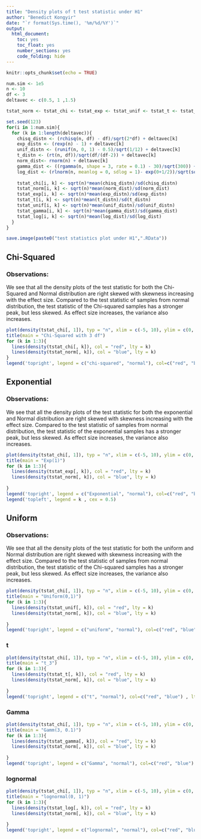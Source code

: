 ---
title: "Density plots of t test statistic under H1"
author: "Benedict Kongyir"
date: "`r format(Sys.time(), '%m/%d/%Y')`"
output: 
  html_document: 
    toc: yes
    toc_float: yes
    number_sections: yes
    code_folding: hide
---


```{r setup, include=FALSE}
knitr::opts_chunk$set(echo = TRUE)
```



```{r}
num.sim <- 1e5
n <- 10
df <- 3
deltavec <- c(0.5, 1 ,1.5)
```



```{r}
tstat_norm <- tstat_chi <- tstat_exp <- tstat_unif <- tstat_t <- tstat_gamma <- tstat_weibull <- tstat_log <- matrix(NA, nrow = num.sim, ncol = length(deltavec))
```


```{r}
set.seed(123)
for(i in 1:num.sim){
  for (k in 1:length(deltavec)){
    chisq_distn <- (rchisq(n, df) - df)/sqrt(2*df) + deltavec[k]
    exp_distn <- (rexp(n) - 1) + deltavec[k]
    unif_distn <- (runif(n, 0, 1) - 0.5)/sqrt(1/12) + deltavec[k]
    t_distn <- (rt(n, df))/sqrt(df/(df-2)) + deltavec[k]
    norm_dist<- rnorm(n) + deltavec[k]
    gamma_dist <- ((rgamma(n, shape = 3, rate = 0.1) - 30)/sqrt(300)) + deltavec[k]
    log_dist <- (rlnorm(n, meanlog = 0, sdlog = 1)- exp(0+1/2))/sqrt(sqrt((exp(1)-1)*exp(2*0 + 1))) + deltavec[k]
    
    tstat_chi[i, k] <- sqrt(n)*mean(chisq_distn)/sd(chisq_distn)
    tstat_norm[i, k] <- sqrt(n)*mean(norm_dist)/sd(norm_dist)
    tstat_exp[i, k] <- sqrt(n)*mean(exp_distn)/sd(exp_distn)
    tstat_t[i, k] <- sqrt(n)*mean(t_distn)/sd(t_distn)
    tstat_unif[i, k] <- sqrt(n)*mean(unif_distn)/sd(unif_distn)
    tstat_gamma[i, k] <- sqrt(n)*mean(gamma_dist)/sd(gamma_dist)
    tstat_log[i, k] <- sqrt(n)*mean(log_dist)/sd(log_dist)
  }
}

```

```{r}
save.image(paste0("test statistics plot under H1",".RData"))
```


## Chi-Squared

### Observations: 

We see that all the  density plots of the test statistic for both the Chi-Squared and Normal distribution are right skewed with skewness increasing with the effect size. Compared to the test statistic of samples from normal distribution, the test statistic of the Chi-squared samples has a stronger peak, but less skewed. As effect size increases, the variance also increases.
```{r}
plot(density(tstat_chi[, 1]), typ = "n", xlim = c(-5, 10), ylim = c(0, 0.6), main = " ", xlab = " ")
title(main = "Chi-Squared with 3 df")
for (k in 1:3){
  lines(density(tstat_chi[, k]), col = "red", lty = k)
  lines(density(tstat_norm[, k]), col = "blue", lty = k)
}
legend('topright', legend = c("chi-squared", "normal"), col=c("red", "blue") , lty =1 ,cex = 0.5)
```


## Exponential

### Observations:

We see that all the  density plots of the test statistic for both the exponential and Normal distribution are right skewed with skewness increasing with the effect size. Compared to the test statistic of samples from normal distribution, the test statistic of the exponential samples has a stronger peak, but less skewed. As effect size increases, the variance also increases.

```{r}
plot(density(tstat_chi[, 1]), typ = "n", xlim = c(-5, 10), ylim = c(0, 0.6), main = " ", xlab = " ")
title(main = "Exp(1)")
for (k in 1:3){
  lines(density(tstat_exp[, k]), col = "red", lty = k)
  lines(density(tstat_norm[, k]), col = "blue", lty = k)
  
}
legend('topright', legend = c("Exponential", "normal"), col=c("red", "blue") , lty =1 ,cex = 0.5)
legend('topleft', legend = k , cex = 0.5)
```

## Uniform

### Observations: 

We see that all the  density plots of the test statistic for both the uniform and Normal distribution are right skewed with skewness increasing with the effect size. Compared to the test statistic of samples from normal distribution, the test statistic of the Chi-squared samples has a stronger peak, but less skewed. As effect size increases, the variance also increases.

```{r}
plot(density(tstat_chi[, 1]), typ = "n", xlim = c(-5, 10), ylim = c(0, 0.5), main = " ", xlab = " ")
title(main = "Uniform(0,1)")
for (k in 1:3){
  lines(density(tstat_unif[, k]), col = "red", lty = k)
  lines(density(tstat_norm[, k]), col = "blue", lty = k)
  
}
legend('topright', legend = c("uniform", "normal"), col=c("red", "blue") , lty =1 ,cex = 0.5)
```

### t 
```{r}
plot(density(tstat_chi[, 1]), typ = "n", xlim = c(-5, 10), ylim = c(0, 0.5), main = " ", xlab = " ")
title(main = "t_3")
for (k in 1:3){
  lines(density(tstat_t[, k]), col = "red", lty = k)
  lines(density(tstat_norm[, k]), col = "blue", lty = k)
  
}
legend('topright', legend = c("t", "normal"), col=c("red", "blue") , lty =1 ,cex = 0.5)
```


### Gamma
```{r}
plot(density(tstat_chi[, 1]), typ = "n", xlim = c(-5, 10), ylim = c(0, 0.5), main = " ", xlab = " ")
title(main = "Gamm(3, 0.1)")
for (k in 1:3){
  lines(density(tstat_gamma[, k]), col = "red", lty = k)
  lines(density(tstat_norm[, k]), col = "blue", lty = k)
  
}
legend('topright', legend = c("Gamma", "normal"), col=c("red", "blue") , lty =1 ,cex = 0.5)
```


### lognormal
```{r}
plot(density(tstat_chi[, 1]), typ = "n", xlim = c(-5, 10), ylim = c(0, 0.6), main = " ", xlab = " ")
title(main = "lognormal(0, 1)")
for (k in 1:3){
  lines(density(tstat_log[, k]), col = "red", lty = k)
  lines(density(tstat_norm[, k]), col = "blue", lty = k)
  
}
legend('topright', legend = c("lognormal", "normal"), col=c("red", "blue") , lty =1 ,cex = 0.5)
```



